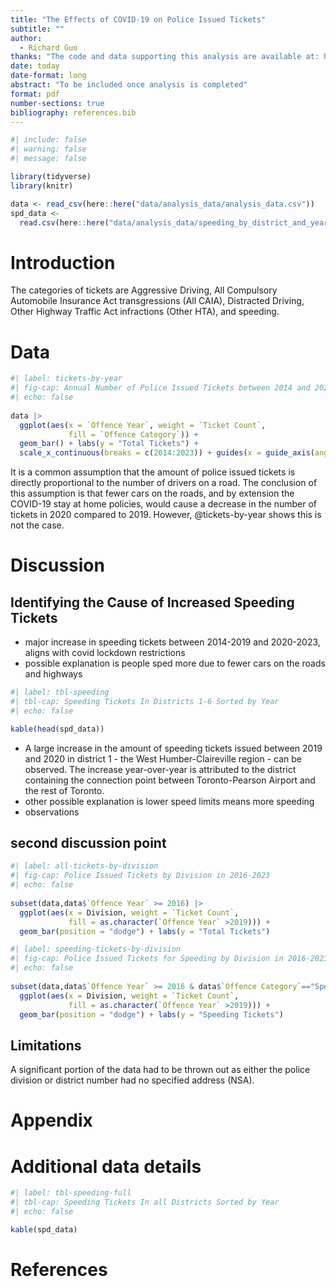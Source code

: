 ```yaml
---
title: "The Effects of COVID-19 on Police Issued Tickets"
subtitle: ""
author: 
  - Richard Guo
thanks: "The code and data supporting this analysis are available at: https://github.com/Richard-Guo1/Police_Issued_Tickets."
date: today
date-format: long
abstract: "To be included once analysis is completed"
format: pdf
number-sections: true
bibliography: references.bib
---
```


```r
#| include: false
#| warning: false
#| message: false

library(tidyverse)
library(knitr)

data <- read_csv(here::here("data/analysis_data/analysis_data.csv"))
spd_data <- 
  read.csv(here::here("data/analysis_data/speeding_by_district_and_year"))

```


# Introduction

The categories of tickets are Aggressive Driving, All Compulsory Automobile Insurance Act transgressions (All CAIA), Distracted Driving, Other Highway Traffic Act infractions (Other HTA), and speeding. 


# Data {#sec-mydatasection}


```r
#| label: tickets-by-year
#| fig-cap: Annual Number of Police Issued Tickets between 2014 and 2023
#| echo: false
  
data |> 
  ggplot(aes(x = `Offence Year`, weight = `Ticket Count`, 
             fill = `Offence Category`)) + 
  geom_bar() + labs(y = "Total Tickets") + 
  scale_x_continuous(breaks = c(2014:2023)) + guides(x = guide_axis(angle = 70))

```

It is a common assumption that the amount of police issued tickets is directly proportional to the number of drivers on a road. The conclusion of this assumption is that fewer cars on the roads, and by extension the COVID-19 stay at home policies, would cause a decrease in the number of tickets in 2020 compared to 2019. However, @tickets-by-year shows this is not the case. 





# Discussion

## Identifying the Cause of Increased Speeding Tickets {#sec-first-point}
- major increase in speeding tickets between 2014-2019 and 2020-2023, aligns with covid lockdown restrictions 
- possible explanation is people sped more due to fewer cars on the roads and highways

```r
#| label: tbl-speeding
#| tbl-cap: Speeding Tickets In Districts 1-6 Sorted by Year
#| echo: false

kable(head(spd_data))

```
- A large increase in the amount of speeding tickets issued between 2019 and 2020 in district 1 - the West Humber-Claireville region - can be observed. The increase year-over-year is attributed to the district containing the connection point between Toronto-Pearson Airport and the rest of Toronto.
- other possible explanation is lower speed limits means more speeding
- observations

## second discussion point
```r
#| label: all-tickets-by-division
#| fig-cap: Police Issued Tickets by Division in 2016-2023
#| echo: false
  
subset(data,data$`Offence Year` >= 2016) |> 
  ggplot(aes(x = Division, weight = `Ticket Count`, 
             fill = as.character(`Offence Year` >2019))) + 
  geom_bar(position = "dodge") + labs(y = "Total Tickets")

```

```r
#| label: speeding-tickets-by-division
#| fig-cap: Police Issued Tickets for Speeding by Division in 2016-2023
#| echo: false
  
subset(data,data$`Offence Year` >= 2016 & data$`Offence Category`=="Speeding") |> 
  ggplot(aes(x = Division, weight = `Ticket Count`, 
             fill = as.character(`Offence Year` >2019))) + 
  geom_bar(position = "dodge") + labs(y = "Speeding Tickets")

```



## Limitations
A significant portion of the data had to be thrown out as either the police division or district number had no specified address (NSA). 
\newpage

\appendix

# Appendix {-}


# Additional data details

```r
#| label: tbl-speeding-full
#| tbl-cap: Speeding Tickets In all Districts Sorted by Year
#| echo: false

kable(spd_data)

```

\newpage


# References


